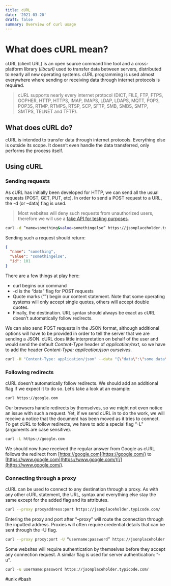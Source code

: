 ```yaml
---
title: cURL
date: '2021-03-20'
draft: false
summary: Overview of curl usage
---
```


# What does cURL mean?

cURL (client URL) is an open source command line tool and a cross-platform
library (_libcurl)_ used to transfer data between servers, distributed to nearly
all new operating systems. cURL programming is used almost everywhere where
sending or receiving data through internet protocols is required.

> cURL supports nearly every internet protocol (DICT, FILE, FTP, FTPS, GOPHER,
> HTTP, HTTPS, IMAP, IMAPS, LDAP, LDAPS, MQTT, POP3, POP3S, RTMP, RTMPS, RTSP,
> SCP, SFTP, SMB, SMBS, SMTP, SMTPS, TELNET and TFTP).

## What does cURL do?

cURL is intended to transfer data through internet protocols. Everything else is
outside its scope. It doesn’t even handle the data transferred, only performs
the process itself.

## Using cURL

### Sending requests

As cURL has initially been developed for HTTP, we can send all the usual
requests (POST, GET, PUT, etc). In order to send a POST request to a URL, the -d
(or –data) flag is used.

> Most websites will deny such requests from unauthorized users, therefore we
> will use a
> [fake API for testing purposes](https://jsonplaceholder.typicode.com/).

```bash
curl -d “name=something&value=somethingelse” https://jsonplaceholder.typicode.com/posts/
```

Sending such a request should return:

```json
{
  "name": "something",
  "value": "somethingelse",
  "id": 101
}
```

There are a few things at play here:

- curl begins our command
- \-d is the “data” flag for POST requests
- Quote marks (“”) begin our content statement. Note that some operating systems
  will only accept single quotes, others will accept double quotes.
- Finally, the destination. URL syntax should always be exact as cURL doesn’t
  automatically follow redirects.

We can also send POST requests in the JSON format, although additional options
will have to be provided in order to tell the server that we are sending a JSON.
cURL does little interpretation on behalf of the user and would send the default
_Content-Type_ header of _application/text_, so we have to add the header
_Content-Type: application/json ourselves_.

```bash
curl -H "Content-Type: application/json" --data "{\"data\":\"some data\"}"  https://jsonplaceholder.typicode.com/posts/
```

### Following redirects

cURL doesn’t automatically follow redirects. We should add an additional flag if
we expect it to do so. Let’s take a look at an example:

```bash
curl https://google.com
```

Our browsers handle redirects by themselves, so we might not even notice an
issue with such a request. Yet, if we send cURL in to do the work, we will
receive a notice that the document has been moved as it tries to connect. To get
cURL to follow redirects, we have to add a special flag “-L” (arguments are case
sensitive).

```bash
curl -L https://google.com
```

We should now have received the regular answer from Google as cURL follows the
redirect from [https://google.com](https://google.com/) to
[https://www.google.com](https://www.google.com/)[/](https://www.google.com/).

### Connecting through a proxy

cURL can be used to connect to any destination through a proxy. As with any
other cURL statement, the URL, syntax and everything else stay the same except
for the added flag and its attributes.

```bash
curl --proxy proxyaddress:port https://jsonplaceholder.typicode.com/
```

Entering the proxy and port after “–proxy” will route the connection through the
inputted address. Proxies will often require credential details that can be sent
through the -U flag.

```bash
curl --proxy proxy:port -U “username:password” https://jsonplaceholder.typicode.com/
```

Some websites will require authentication by themselves before they accept any
connection request. A similar flag is used for server authentication: “-u”.

```bash
curl -u username:password https://jsonplaceholder.typicode.com/
```

#unix #bash
